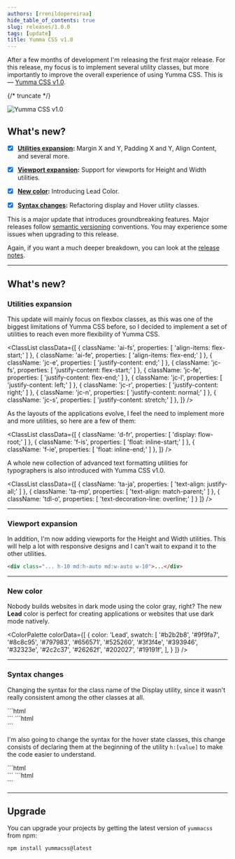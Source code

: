 ```yaml
---
authors: [rrenildopereiraa]
hide_table_of_contents: true
slug: releases/1.0.0
tags: [update]
title: Yumma CSS v1.0
---
```




After a few months of development I'm releasing the first major release. For this release, my focus is to implement several utility classes, but more importantly to improve the overall experience of using Yumma CSS. This is — [Yumma CSS v1.0](https://github.com/yumma-lib/yumma-css/releases/tag/v1.0.0).

{/* truncate */}

![Yumma CSS v1.0](yummacss-v1.0.0.png)

## What's new?

- [x] **[Utilities expansion](#exemple):** Margin X and Y, Padding X and Y, Align Content, and several more.

- [x] **[Viewport expansion](#exemple):** Support for viewports for Height and Width utilities.

- [x] **[New color](#exemple):** Introducing Lead Color.

- [x] **[Syntax changes](#exemple):** Refactoring display and Hover utility classes.

This is a major update that introduces groundbreaking features. Major releases follow [semantic versioning](https://docs.npmjs.com/about-semantic-versioning) conventions. You may experience some issues when upgrading to this release.

Again, if you want a much deeper breakdown, you can look at the [release notes](https://github.com/yumma-lib/yumma-css/releases/tag/v1.0.0).

---

## What's new?

### Utilities expansion

This update will mainly focus on flexbox classes, as this was one of the biggest limitations of Yumma CSS before, so I decided to implement a set of utilities to reach even more flexibility of Yumma CSS.

<ClassList
  classData={[
    {
      className: 'ai-fs',
      properties: [
        'align-items: flex-start;'
      ]
    },
    {
      className: 'ai-fe',
      properties: [
        'align-items: flex-end;'
      ]
    },
    {
      className: 'jc-e',
      properties: [
        'justify-content: end;'
      ]
    },
    {
      className: 'jc-fs',
      properties: [
        'justify-content: flex-start;'
      ]
    },
    {
      className: 'jc-fe',
      properties: [
        'justify-content: flex-end;'
      ]
    },
    {
      className: 'jc-l',
      properties: [
        'justify-content: left;'
      ]
    },
    {
      className: 'jc-r',
      properties: [
        'justify-content: right;'
      ]
    },
    {
      className: 'jc-n',
      properties: [
        'justify-content: normal;'
      ]
    },
    {
      className: 'jc-s',
      properties: [
        'justify-content: stretch;'
      ]
    },
  ]}
/>

As the layouts of the applications evolve, I feel the need to implement more and more utilities, so here are a few of them:

<ClassList
  classData={[
    {
      className: 'd-fr',
      properties: [
        'display: flow-root;'
      ]
    },
    {
      className: 'f-is',
      properties: [
        'float: inline-start;'
      ]
    },
    {
      className: 'f-ie',
      properties: [
        'float: inline-end;'
      ]
    },
  ]}
/>

A whole new collection of advanced text formatting utilities for typographers is also introduced with Yumma CSS v1.0.

<ClassList
  classData={[
    {
      className: 'ta-ja',
      properties: [
        'text-align: justify-all;'
      ]
    },
    {
      className: 'ta-mp',
      properties: [
        'text-align: match-parent;'
      ]
    },
    {
      className: 'tdl-o',
      properties: [
        'text-decoration-line: overline;'
      ]
    }
  ]}
/>

---

### Viewport expansion

In addition, I'm now adding viewports for the Height and Width utilities. This will help a lot with responsive designs and I can't wait to expand it to the other utilities.

```html
<div class="... h-10 md:h-auto md:w-auto w-10">...</div>
```

---

### New color

Nobody builds websites in dark mode using the color gray, right? The new **Lead** color is perfect for creating applications or websites that use dark mode natively.

<ColorPalette
  colorData={[
    {
      color: 'Lead',
      swatch: [
        '#b2b2b8', '#9f9fa7', '#8c8c95', '#797983', '#656571', '#525260', '#3f3f4e', '#393946', '#32323e', '#2c2c37', '#26262f', '#202027', '#19191f',
      ],
    }
  ]}
/>


---

### Syntax changes

Changing the syntax for the class name of the Display utility, since it wasn't really consistent among the other classes at all.

<Tabs>
  <TabItem value="before" label="Before">
    ```html
    <div class="dis-f"></div>
    ```
  </TabItem>
  <TabItem value="after" label="After" default>
    ```html
    <div class="d-f"></div>
    ```
  </TabItem>
</Tabs>

I'm also going to change the syntax for the hover state classes, this change consists of declaring them at the beginning of the utility `h:[value]` to make the code easier to understand.

<Tabs>
  <TabItem value="before" label="Before">
    ```html
    <div class="bg-h-blue"></div>
    ```
  </TabItem>
  <TabItem value="after" label="After" default>
    ```html
    <div class="h:bg-blue"></div>
    ```
  </TabItem>
</Tabs>

---

## Upgrade

You can upgrade your projects by getting the latest version of `yummacss` from npm:

```bash
npm install yummacss@latest
```


